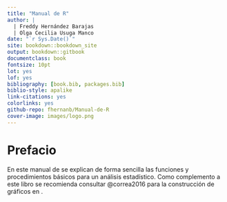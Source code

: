 ```yaml
--- 
title: "Manual de R"
author: |
  | Freddy Hernández Barajas
  | Olga Cecilia Usuga Manco
date: "`r Sys.Date()`"
site: bookdown::bookdown_site
output: bookdown::gitbook
documentclass: book
fontsize: 10pt
lot: yes
lof: yes
bibliography: [book.bib, packages.bib]
biblio-style: apalike
link-citations: yes
colorlinks: yes
github-repo: fhernanb/Manual-de-R
cover-image: images/logo.png
---
```


# Prefacio {-}

En este manual de \proglang{R} se explican de forma sencilla las funciones y procedimientos básicos para un análisis estadístico. Como complemento a este libro se recomienda consultar @correa2016 para la construcción de gráficos en \proglang{R}.







